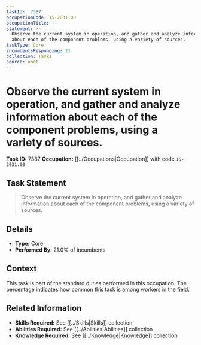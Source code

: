 ```yaml
---
taskId: '7387'
occupationCode: 15-2031.00
occupationTitle: ''
statement: >-
  Observe the current system in operation, and gather and analyze information
  about each of the component problems, using a variety of sources.
taskType: Core
incumbentsResponding: 21
collection: Tasks
source: onet
---
```

# Observe the current system in operation, and gather and analyze information about each of the component problems, using a variety of sources.

**Task ID:** 7387
**Occupation:** [[../Occupations|Occupation]] with code `15-2031.00`

## Task Statement

> Observe the current system in operation, and gather and analyze information about each of the component problems, using a variety of sources.

## Details

- **Type:** Core
- **Performed By:** 21.0% of incumbents

## Context

This task is part of the standard duties performed in this occupation. The percentage indicates how common this task is among workers in the field.

## Related Information

- **Skills Required:** See [[../Skills|Skills]] collection
- **Abilities Required:** See [[../Abilities|Abilities]] collection
- **Knowledge Required:** See [[../Knowledge|Knowledge]] collection
